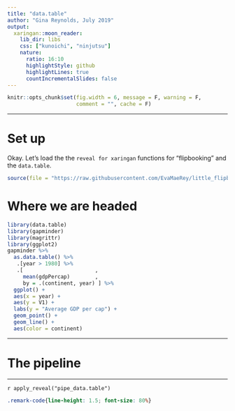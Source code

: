 ```yaml
---
title: "data.table"
author: "Gina Reynolds, July 2019"
output:
  xaringan::moon_reader:
    lib_dir: libs
    css: ["kunoichi", "ninjutsu"]
    nature:
      ratio: 16:10
      highlightStyle: github
      highlightLines: true
      countIncrementalSlides: false
---
```



```r
knitr::opts_chunk$set(fig.width = 6, message = F, warning = F, 
                      comment = "", cache = F)
```



---

# Set up

Okay. Let's load the the `reveal for xaringan` functions for "flipbooking" and the `data.table`.

```r
source(file = "https://raw.githubusercontent.com/EvaMaeRey/little_flipbooks_library/master/xaringan_reveal_parentheses_balanced.R")
```


# Where we are headed 

```r
library(data.table)
library(gapminder)
library(magrittr)
library(ggplot2)
gapminder %>% 
  as.data.table() %>% 
   .[year > 1980] %>% 
   .[                       , 
     mean(gdpPercap)        , 
     by = .(continent, year) ] %>% 
  ggplot() +
  aes(x = year) +
  aes(y = V1) + 
  labs(y = "Average GDP per cap") +
  geom_point() +
  geom_line() +
  aes(color = continent)
```


---

# The pipeline 

---

`r apply_reveal("pipe_data.table")`



```css
.remark-code{line-height: 1.5; font-size: 80%}
```


